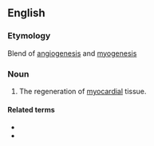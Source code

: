 ==English==

===Etymology===
Blend of [[angiogenesis]] and [[myogenesis]]

===Noun===
{{en-noun|-}}

# {{lb|en|medicine}} The regeneration of [[myocardial]] tissue.

====Related terms====
* {{l|en|angiomyogenic}}
* {{l|en|angioneogenesis}}